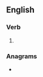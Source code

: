 ==English==

===Verb===
{{head|en|verb form}}

# {{en-third-person singular of|segregate}}

===Anagrams===
* {{anagrams|en|a=aeeeggrsst|Easter eggs}}